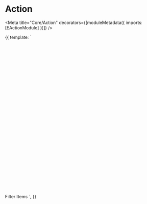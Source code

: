 

# Action

<Meta title="Core/Action" decorators={[moduleMetadata({ imports: [EActionModule] })]} />

<Props of={EAction} />

<Preview>
    <Story name="action" height="80px">
        {{
            template: `
                <e-action>
                    <svg viewBox="0 0 24 24" fill="none" xmlns="http://www.w3.org/2000/svg">
                        <path d="M4.41431 3H19.5859C20.1382 3 20.5859 3.44772 20.5859 4C20.5859 4.26522 20.4805 4.51957 20.293 4.70711L14.0001 11V21L10.0001 18V11L3.7072 4.70711C3.31668 4.31658 3.31668 3.68342 3.7072 3.29289C3.89474 3.10536 4.14909 3 4.41431 3Z" />
                    </svg>
                    Filter Items
                </e-action>
            `,
        }}
    </Story>
</Preview>


